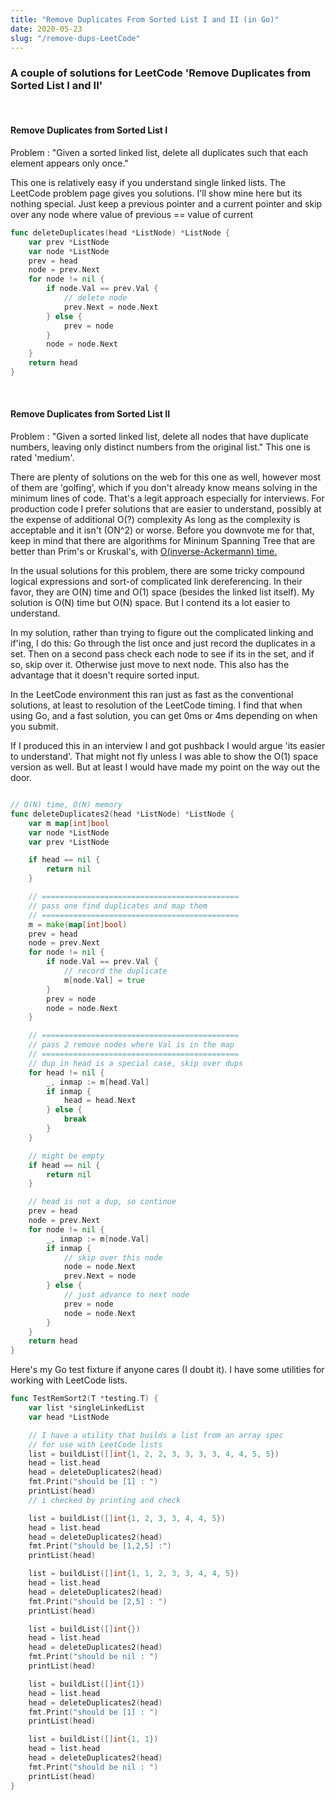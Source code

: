 ```yaml
---
title: "Remove Duplicates From Sorted List I and II (in Go)"
date: 2020-05-23
slug: "/remove-dups-LeetCode"
---
```


### A couple of solutions for LeetCode 'Remove Duplicates from Sorted List I and II'

<br/>

#### Remove Duplicates from Sorted List I 

Problem : "Given a sorted linked list, delete all duplicates such that each element appears only once."

This one is relatively easy if you understand single linked lists. The LeetCode problem page gives
you solutions. I'll show mine here but its nothing special. Just keep a previous pointer and 
a current pointer and skip over any node where value of previous == value of current

````go
func deleteDuplicates(head *ListNode) *ListNode {
	var prev *ListNode
	var node *ListNode
	prev = head
	node = prev.Next
	for node != nil {
		if node.Val == prev.Val {
			// delete node
			prev.Next = node.Next
		} else {
			prev = node
		}
		node = node.Next
	}
	return head
}
````

<br/>

#### Remove Duplicates from Sorted List II 

Problem : "Given a sorted linked list, delete all nodes that have duplicate numbers, leaving only distinct numbers from the original list."
This one is rated 'medium'.

There are plenty of solutions on the web for this one as well, however most of them are 'golfing', which 
if you don't already know means solving in the minimum lines of code. That's a legit approach especially
for interviews. For production code I prefer solutions
that are easier to understand, possibly at the expense of additional O(?) complexity  As long as the complexity 
is acceptable and it isn't (ON^2) or worse. Before you downvote me for that, keep in mind that there are 
algorithms for Mininum Spanning Tree that are better than Prim's or Kruskal's, with [O(inverse-Ackermann) time.
](https://www.cs.princeton.edu/~chazelle/pubs/mst.pdf)

In the usual solutions for this problem, there are some tricky compound logical expressions 
and sort-of complicated link dereferencing. In their favor, they are O(N) time and O(1) space (besides the linked list itself).
My solution is O(N) time but O(N) space. But I contend its a lot easier to understand.

In my solution, rather than trying to figure out the complicated linking and if'ing, I do this:
Go through the list once and just record the duplicates in a set. Then on a second pass
check each node to see if its in the set, and if so, skip over it. Otherwise just move to next node. This
also has the advantage that it doesn't require sorted input. 

In the LeetCode environment this ran just as fast as the conventional solutions, at  least to resolution
of the LeetCode timing. I find that when using Go, and a fast solution, you can get 0ms or 4ms depending
on when you submit. 

If I produced this in an interview I and got pushback I would argue 'its easier to understand'. That might
not fly unless I was able to show the O(1) space version as well. But at least I would have made my point
on the way out the door.

````go

// O(N) time, O(N) memory
func deleteDuplicates2(head *ListNode) *ListNode {
	var m map[int]bool
	var node *ListNode
	var prev *ListNode

	if head == nil {
		return nil
	}

	// ============================================
	// pass one find duplicates and map them
	// ============================================
	m = make(map[int]bool)
	prev = head
	node = prev.Next
	for node != nil {
		if node.Val == prev.Val {
			// record the duplicate
			m[node.Val] = true
		}
		prev = node
		node = node.Next
	}

	// ============================================
	// pass 2 remove nodes where Val is in the map
	// ============================================
	// dup in head is a special case, skip over dups
	for head != nil {
		_, inmap := m[head.Val]
		if inmap {
			head = head.Next
		} else {
			break
		}
	}

	// might be empty
	if head == nil {
		return nil
	}

	// head is not a dup, so continue
	prev = head
	node = prev.Next
	for node != nil {
		_, inmap := m[node.Val]
		if inmap {
			// skip over this node
			node = node.Next
			prev.Next = node
		} else {
			// just advance to next node
			prev = node
			node = node.Next
		}
	}
	return head
}

````


Here's my Go test fixture if anyone cares (I doubt it). 
I have some utilities for working with LeetCode lists.

````go
func TestRemSort2(T *testing.T) {
	var list *singleLinkedList
	var head *ListNode

	// I have a utility that builds a list from an array spec
	// for use with LeetCode lists
	list = buildList([]int{1, 2, 2, 3, 3, 3, 3, 4, 4, 5, 5})
	head = list.head
	head = deleteDuplicates2(head)
	fmt.Print("should be [1] : ")
	printList(head)
	// i checked by printing and check

	list = buildList([]int{1, 2, 3, 3, 4, 4, 5})
	head = list.head
	head = deleteDuplicates2(head)
	fmt.Print("should be [1,2,5] :")
	printList(head)

	list = buildList([]int{1, 1, 2, 3, 3, 4, 4, 5})
	head = list.head
	head = deleteDuplicates2(head)
	fmt.Print("should be [2,5] : ")
	printList(head)

	list = buildList([]int{})
	head = list.head
	head = deleteDuplicates2(head)
	fmt.Print("should be nil : ")
	printList(head)

	list = buildList([]int{1})
	head = list.head
	head = deleteDuplicates2(head)
	fmt.Print("should be [1] : ")
	printList(head)

	list = buildList([]int{1, 1})
	head = list.head
	head = deleteDuplicates2(head)
	fmt.Print("should be nil : ")
	printList(head)
}
````